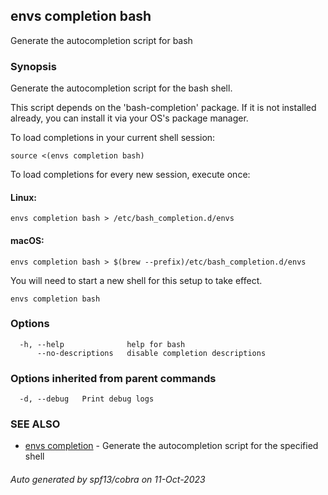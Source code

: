 ## envs completion bash

Generate the autocompletion script for bash

### Synopsis

Generate the autocompletion script for the bash shell.

This script depends on the 'bash-completion' package.
If it is not installed already, you can install it via your OS's package manager.

To load completions in your current shell session:

	source <(envs completion bash)

To load completions for every new session, execute once:

#### Linux:

	envs completion bash > /etc/bash_completion.d/envs

#### macOS:

	envs completion bash > $(brew --prefix)/etc/bash_completion.d/envs

You will need to start a new shell for this setup to take effect.


```
envs completion bash
```

### Options

```
  -h, --help              help for bash
      --no-descriptions   disable completion descriptions
```

### Options inherited from parent commands

```
  -d, --debug   Print debug logs
```

### SEE ALSO

* [envs completion](envs_completion.md)	 - Generate the autocompletion script for the specified shell

###### Auto generated by spf13/cobra on 11-Oct-2023
